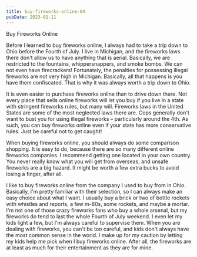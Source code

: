 ```yaml
---
title: buy-fireworks-online-04
pubDate: 2023-01-11
---
```


Buy Fireworks Online

Before I learned to buy fireworks online, I always had to take a trip down to Ohio before the Fourth of July. I live in Michigan, and the fireworks laws there don't allow us to have anything that is aerial. Basically, we are restricted to the fountains, whippersnappers, and smoke bombs. We can not even have firecrackers! Fortunately, the penalties for possessing illegal fireworks are not very high in Michigan. Basically, all that happens is you have them confiscated. That is why it was always worth a trip down to Ohio.

It is even easier to purchase fireworks online than to drive down there. Not every place that sells online fireworks will let you buy if you live in a state with stringent fireworks rules, but many will. Fireworks laws in the United States are some of the most neglected laws there are. Cops generally don't want to bust you for using illegal fireworks – particularly around the 4th. As such, you can buy fireworks online even if your state has more conservative rules. Just be careful not to get caught!

When buying fireworks online, you should always do some comparison shopping. It is easy to do, because there are so many different online fireworks companies. I recommend getting one located in your own country. You never really know what you will get from overseas, and unsafe fireworks are a big hazard. It might be worth a few extra bucks to avoid losing a finger, after all.

I like to buy fireworks online from the company I used to buy from in Ohio. Basically, I'm pretty familiar with their selection, so I can always make an easy choice about what I want. I usually buy a brick or two of bottle rockets with whistles and reports, a few m-80s, some rockets, and maybe a mortar. I'm not one of those crazy fireworks fans who buy a whole arsenal, but my fireworks do tend to last the whole Fourth of July weekend. I  even let my kids light a few, but I'm always careful to supervise them. When you are dealing with fireworks, you can't be too careful, and kids don't always have the most common sense in the world. I make up for my caution by letting my kids help me pick when I buy fireworks online. After all, the fireworks are at least as much for their entertainment as they are for mine.